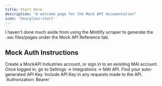 ```yaml
---
title: Start Here
description: "A welcome page for the Mock API documentation"
icon: 'hourglass-start'
---
```


I haven't done much aside from using the Mintlify scraper to generate the `.mdx` files/pages under the Mock API Reference tab.

## Mock Auth Instructions
<Steps>
  <Step title="First Step">
    Create a MockAPI Industries account, or sign in to an exisiting MAI account.
  </Step>
  <Step title="Second Step">
    Once logged in, go to Settings -> Integrations -> MAI API. Find your auto-generated API Key.
  </Step>
  <Step title="Third Step">
    Include API Key in any requests made to the API. `Authorization: Bearer <api-key>`
  </Step>
</Steps>
